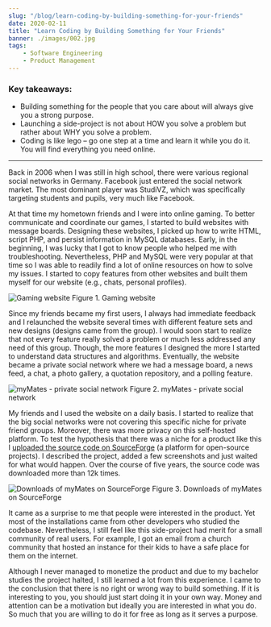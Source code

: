 ```yaml
---
slug: "/blog/learn-coding-by-building-something-for-your-friends"
date: 2020-02-11
title: "Learn Coding by Building Something for Your Friends"
banner: ./images/002.jpg
tags:
    - Software Engineering
    - Product Management
---
```


### Key takeaways:

- Building something for the people that you care about will always give you a strong purpose.
- Launching a side-project is not about HOW you solve a problem but rather about WHY you solve a problem.
- Coding is like lego – go one step at a time and learn it while you do it. You will find everything you need online.

---

Back in 2006 when I was still in high school, there were various regional social networks in Germany. Facebook just entered the social network market. The most dominant player was StudiVZ, which was specifically targeting students and pupils, very much like Facebook.

At that time my hometown friends and I were into online gaming. To better communicate and coordinate our games, I started to build websites with message boards. Designing these websites, I picked up how to write HTML, script PHP, and persist information in MySQL databases. Early, in the beginning, I was lucky that I got to know people who helped me with troubleshooting. Nevertheless, PHP and MySQL were very popular at that time so I was able to readily find a lot of online resources on how to solve my issues. I started to copy features from other websites and built them myself for our website (e.g., chats, personal profiles).

![Gaming website](./images/001.jpg)
Figure 1. Gaming website

Since my friends became my first users, I always had immediate feedback and I relaunched the website several times with different feature sets and new designs (designs came from the group). I would soon start to realize that not every feature really solved a problem or much less addressed any need of this group. Though, the more features I designed the more I started to understand data structures and algorithms. Eventually, the website became a private social network where we had a message board, a news feed, a chat, a photo gallery, a quotation repository, and a polling feature.

![myMates - private social network](./images/002.jpg)
Figure 2. myMates - private social network

My friends and I used the website on a daily basis. I started to realize that the big social networks were not covering this specific niche for private friend groups. Moreover, there was more privacy on this self-hosted platform. To test the hypothesis that there was a niche for a product like this I [uploaded the source code on SourceForge](https://sourceforge.net/projects/mymates/) (a platform for open-source projects). I described the project, added a few screenshots and just waited for what would happen. Over the course of five years, the source code was downloaded more than 12k times.

![Downloads of myMates on SourceForge](./images/003.png)
Figure 3. Downloads of myMates on SourceForge

It came as a surprise to me that people were interested in the product. Yet most of the installations came from other developers who studied the codebase. Nevertheless, I still feel like this side-project had merit for a small community of real users. For example, I got an email from a church community that hosted an instance for their kids to have a safe place for them on the internet.

Although I never managed to monetize the product and due to my bachelor studies the project halted, I still learned a lot from this experience. I came to the conclusion that there is no right or wrong way to build something. If it is interesting to you, you should just start doing it in your own way. Money and attention can be a motivation but ideally you are interested in what you do. So much that you are willing to do it for free as long as it serves a purpose.
